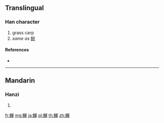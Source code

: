 {{character info/new}}
==Translingual==

===Han character===
{{Han char|rn=195|rad=魚|as=09|sn=20|four=|canj=NFBJJ}}

# grass carp
# ''same as'' [[鲩]]

====References====
* {{Han ref|kx=1473.280|dkj=46289|dj=2005.300|hdz=74704.020|uh=9BF6|ud=39926}}

----

==Mandarin==

===Hanzi===
{{cmn-hanzi|pin=[[hǔn]] ([[hun3]])|wg=hun<sup>3</sup>}}

# {{defn|lang=cmn|sort=魚09}}

[[fr:鯶]]
[[mg:鯶]]
[[ja:鯶]]
[[pl:鯶]]
[[th:鯶]]
[[zh:鯶]]
